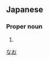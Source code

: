 ==Japanese==
{{ja-kanjitab|直|緒}}

===Proper noun===
{{ja-pos|proper|なお}}

# {{given name|female|lang=ja}}

[[Category:Japanese female given names|なお]]